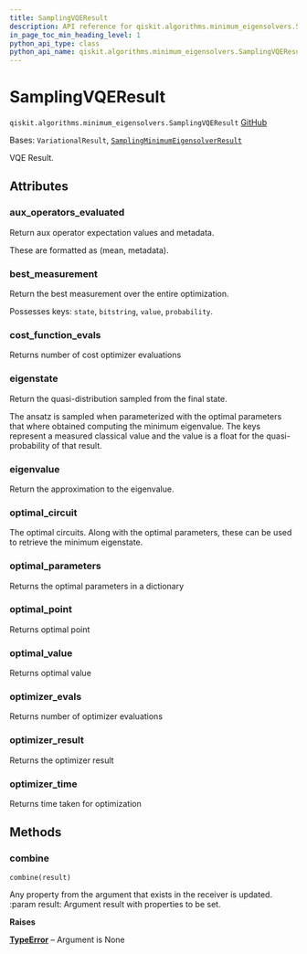 ```yaml
---
title: SamplingVQEResult
description: API reference for qiskit.algorithms.minimum_eigensolvers.SamplingVQEResult
in_page_toc_min_heading_level: 1
python_api_type: class
python_api_name: qiskit.algorithms.minimum_eigensolvers.SamplingVQEResult
---
```


# SamplingVQEResult

<span id="qiskit.algorithms.minimum_eigensolvers.SamplingVQEResult" />

`qiskit.algorithms.minimum_eigensolvers.SamplingVQEResult` [GitHub](https://github.com/qiskit/qiskit/tree/stable/0.46/qiskit/algorithms/minimum_eigensolvers/sampling_vqe.py "view source code")

Bases: `VariationalResult`, [`SamplingMinimumEigensolverResult`](qiskit.algorithms.minimum_eigensolvers.SamplingMinimumEigensolverResult "qiskit.algorithms.minimum_eigensolvers.sampling_mes.SamplingMinimumEigensolverResult")

VQE Result.

## Attributes

<span id="qiskit.algorithms.minimum_eigensolvers.SamplingVQEResult.aux_operators_evaluated" />

### aux\_operators\_evaluated

Return aux operator expectation values and metadata.

These are formatted as (mean, metadata).

<span id="qiskit.algorithms.minimum_eigensolvers.SamplingVQEResult.best_measurement" />

### best\_measurement

Return the best measurement over the entire optimization.

Possesses keys: `state`, `bitstring`, `value`, `probability`.

<span id="qiskit.algorithms.minimum_eigensolvers.SamplingVQEResult.cost_function_evals" />

### cost\_function\_evals

Returns number of cost optimizer evaluations

<span id="qiskit.algorithms.minimum_eigensolvers.SamplingVQEResult.eigenstate" />

### eigenstate

Return the quasi-distribution sampled from the final state.

The ansatz is sampled when parameterized with the optimal parameters that where obtained computing the minimum eigenvalue. The keys represent a measured classical value and the value is a float for the quasi-probability of that result.

<span id="qiskit.algorithms.minimum_eigensolvers.SamplingVQEResult.eigenvalue" />

### eigenvalue

Return the approximation to the eigenvalue.

<span id="qiskit.algorithms.minimum_eigensolvers.SamplingVQEResult.optimal_circuit" />

### optimal\_circuit

The optimal circuits. Along with the optimal parameters, these can be used to retrieve the minimum eigenstate.

<span id="qiskit.algorithms.minimum_eigensolvers.SamplingVQEResult.optimal_parameters" />

### optimal\_parameters

Returns the optimal parameters in a dictionary

<span id="qiskit.algorithms.minimum_eigensolvers.SamplingVQEResult.optimal_point" />

### optimal\_point

Returns optimal point

<span id="qiskit.algorithms.minimum_eigensolvers.SamplingVQEResult.optimal_value" />

### optimal\_value

Returns optimal value

<span id="qiskit.algorithms.minimum_eigensolvers.SamplingVQEResult.optimizer_evals" />

### optimizer\_evals

Returns number of optimizer evaluations

<span id="qiskit.algorithms.minimum_eigensolvers.SamplingVQEResult.optimizer_result" />

### optimizer\_result

Returns the optimizer result

<span id="qiskit.algorithms.minimum_eigensolvers.SamplingVQEResult.optimizer_time" />

### optimizer\_time

Returns time taken for optimization

## Methods

### combine

<span id="qiskit.algorithms.minimum_eigensolvers.SamplingVQEResult.combine" />

`combine(result)`

Any property from the argument that exists in the receiver is updated. :param result: Argument result with properties to be set.

**Raises**

[**TypeError**](https://docs.python.org/3/library/exceptions.html#TypeError "(in Python v3.12)") – Argument is None

